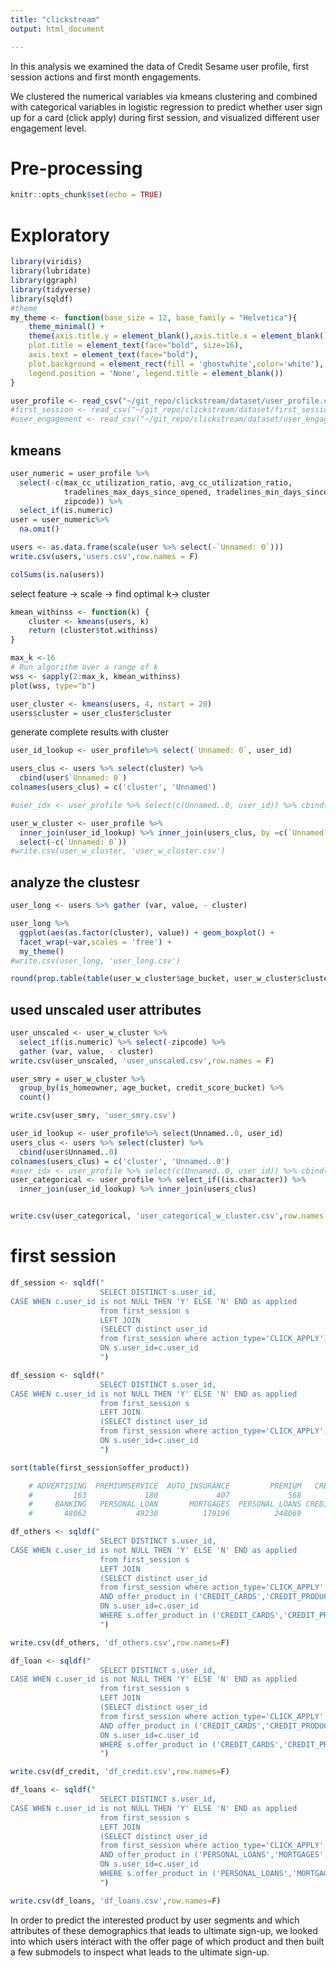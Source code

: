 ```yaml
---
title: "clickstream"
output: html_document

---
```



In this analysis we examined the data of Credit Sesame user profile, first session actions and first month engagements.

We clustered the numerical variables via kmeans clustering and combined with categorical variables in logistic regression to predict whether user sign up for a card (click apply) during first session, and visualized different user engagement level. 



# Pre-processing
```r
knitr::opts_chunk$set(echo = TRUE)

```

# Exploratory
```r
library(viridis)
library(lubridate)
library(ggraph)
library(tidyverse)
library(sqldf)
#theme
my_theme <- function(base_size = 12, base_family = "Helvetica"){
    theme_minimal() +
    theme(axis.title.y = element_blank(),axis.title.x = element_blank(),
    plot.title = element_text(face="bold", size=16),
    axis.text = element_text(face="bold"),
    plot.background = element_rect(fill = 'ghostwhite',color='white'),
    legend.position = 'None', legend.title = element_blank())
}
```

```r
user_profile <- read_csv("~/git_repo/clickstream/dataset/user_profile.csv")
#first_session <- read_csv("~/git_repo/clickstream/dataset/first_session.csv")
#user_engagement <- read_csv("~/git_repo/clickstream/dataset/user_engagement.csv")
```



## kmeans


```r
user_numeric = user_profile %>% 
  select(-c(max_cc_utilization_ratio, avg_cc_utilization_ratio,
            tradelines_max_days_since_opened, tradelines_min_days_since_opened,
            zipcode)) %>%
  select_if(is.numeric) 
user = user_numeric%>%
  na.omit()

users <- as.data.frame(scale(user %>% select(-`Unnamed: 0`)))
write.csv(users,'users.csv',row.names = F)
```

```r
colSums(is.na(users))
```

select feature -> scale -> find optimal k-> cluster


```r
kmean_withinss <- function(k) {
    cluster <- kmeans(users, k)
    return (cluster$tot.withinss)
}

max_k <-16
# Run algorithm over a range of k 
wss <- sapply(2:max_k, kmean_withinss)
plot(wss, type="b")
```


```r
user_cluster <- kmeans(users, 4, nstart = 20)
users$cluster = user_cluster$cluster
```

generate complete results with cluster

```r
user_id_lookup <- user_profile%>% select(`Unnamed: 0`, user_id)

users_clus <- users %>% select(cluster) %>% 
  cbind(user$`Unnamed: 0`) 
colnames(users_clus) = c('cluster', 'Unnamed')

#user_idx <- user_profile %>% select(c(Unnamed..0, user_id)) %>% cbind(users$cluster)

user_w_cluster <- user_profile %>% 
  inner_join(user_id_lookup) %>% inner_join(users_clus, by =c(`Unnamed: 0`='Unnamed')) %>%
  select(-c(`Unnamed: 0`))
#write.csv(user_w_cluster, 'user_w_cluster.csv')
```


## analyze the clustesr

```r
user_long <- users %>% gather (var, value, - cluster) 

user_long %>% 
  ggplot(aes(as.factor(cluster), value)) + geom_boxplot() +
  facet_wrap(~var,scales = 'free') +
  my_theme()
#write.csv(user_long, 'user_long.csv')
```

```r
round(prop.table(table(user_w_cluster$age_bucket, user_w_cluster$cluster),2),2)
```

## used unscaled user attributes
```r
user_unscaled <- user_w_cluster %>%
  select_if(is.numeric) %>% select(-zipcode) %>%
  gather (var, value, - cluster) 
write.csv(user_unscaled, 'user_unscaled.csv',row.names = F)
```


```r
user_smry = user_w_cluster %>% 
  group_by(is_homeowner, age_bucket, credit_score_bucket) %>%
  count()

write.csv(user_smry, 'user_smry.csv')
```




```r
user_id_lookup <- user_profile%>% select(Unnamed..0, user_id)
users_clus <- users %>% select(cluster) %>% 
  cbind(user$Unnamed..0) 
colnames(users_clus) = c('cluster', 'Unnamed..0')
#user_idx <- user_profile %>% select(c(Unnamed..0, user_id)) %>% cbind(users$cluster)
user_categorical <- user_profile %>% select_if((is.character)) %>% 
  inner_join(user_id_lookup) %>% inner_join(users_clus)
```


```r

```

```r
write.csv(user_categorical, 'user_categorical_w_cluster.csv',row.names = F)
```


# first session

```r
df_session <- sqldf("
                    SELECT DISTINCT s.user_id,
CASE WHEN c.user_id is not NULL THEN 'Y' ELSE 'N' END as applied
                    from first_session s 
                    LEFT JOIN 
                    (SELECT distinct user_id 
                    from first_session where action_type='CLICK_APPLY') c 
                    ON s.user_id=c.user_id
                    ")
```
```r
df_session <- sqldf("
                    SELECT DISTINCT s.user_id,
CASE WHEN c.user_id is not NULL THEN 'Y' ELSE 'N' END as applied
                    from first_session s 
                    LEFT JOIN 
                    (SELECT distinct user_id 
                    from first_session where action_type='CLICK_APPLY') c 
                    ON s.user_id=c.user_id
                    ")
```


```r
sort(table(first_session$offer_product))

    # ADVERTISING  PREMIUMSERVICE  AUTO_INSURANCE         PREMIUM   CREDIT_REPAIR       AUTO_LOAN 
    #         163             180             407             568           10500           41797 
    #     BANKING   PERSONAL_LOAN       MORTGAGES  PERSONAL_LOANS CREDIT_PRODUCTS    CREDIT_CARDS 
    #       48062           49230          179196          248069          564602         2545886 
```

```r
df_others <- sqldf("
                    SELECT DISTINCT s.user_id,
CASE WHEN c.user_id is not NULL THEN 'Y' ELSE 'N' END as applied
                    from first_session s 
                    LEFT JOIN 
                    (SELECT distinct user_id 
                    from first_session where action_type='CLICK_APPLY'
                    AND offer_product in ('CREDIT_CARDS','CREDIT_PRODUCTS')) c 
                    ON s.user_id=c.user_id
                    WHERE s.offer_product in ('CREDIT_CARDS','CREDIT_PRODUCTS')
                    ")

write.csv(df_others, 'df_others.csv',row.names=F)
```


```r
df_loan <- sqldf("
                    SELECT DISTINCT s.user_id,
CASE WHEN c.user_id is not NULL THEN 'Y' ELSE 'N' END as applied
                    from first_session s 
                    LEFT JOIN 
                    (SELECT distinct user_id 
                    from first_session where action_type='CLICK_APPLY'
                    AND offer_product in ('CREDIT_CARDS','CREDIT_PRODUCTS')) c 
                    ON s.user_id=c.user_id
                    WHERE s.offer_product in ('CREDIT_CARDS','CREDIT_PRODUCTS')
                    ")

write.csv(df_credit, 'df_credit.csv',row.names=F)
```



```r
df_loans <- sqldf("
                    SELECT DISTINCT s.user_id,
CASE WHEN c.user_id is not NULL THEN 'Y' ELSE 'N' END as applied
                    from first_session s 
                    LEFT JOIN 
                    (SELECT distinct user_id 
                    from first_session where action_type='CLICK_APPLY'
                    AND offer_product in ('PERSONAL_LOANS','MORTGAGES','PERSONAL_LOAN')) c 
                    ON s.user_id=c.user_id
                    WHERE s.offer_product in ('PERSONAL_LOANS','MORTGAGES','PERSONAL_LOAN')
                    ")

write.csv(df_loans, 'df_loans.csv',row.names=F)
```

In order to predict the interested product by user segments and which attributes of these demographics that leads to ultimate sign-up, we looked into which users interact with the offer page of which product and then built a few submodels to inspect what leads to the ultimate sign-up. 
